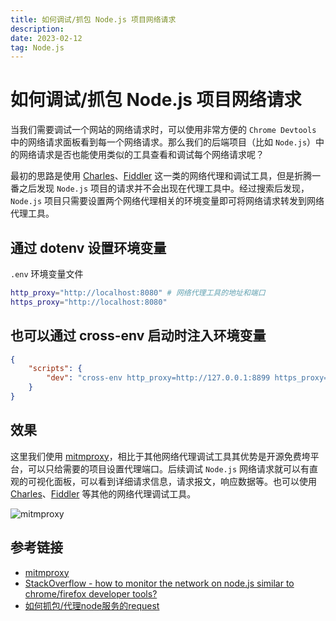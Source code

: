 ```yaml
---
title: 如何调试/抓包 Node.js 项目网络请求
description: 
date: 2023-02-12
tag: Node.js
---
```


# 如何调试/抓包 Node.js 项目网络请求

当我们需要调试一个网站的网络请求时，可以使用非常方便的 `Chrome Devtools` 中的网络请求面板看到每一个网络请求。那么我们的后端项目（比如 `Node.js`）中的网络请求是否也能使用类似的工具查看和调试每个网络请求呢？

最初的思路是使用 [Charles](https://www.charlesproxy.com/)、[Fiddler](https://www.telerik.com/fiddler) 这一类的网络代理和调试工具，但是折腾一番之后发现 `Node.js` 项目的请求并不会出现在代理工具中。经过搜索后发现，`Node.js` 项目只需要设置两个网络代理相关的环境变量即可将网络请求转发到网络代理工具。

## 通过 dotenv 设置环境变量

`.env` 环境变量文件

```bash
http_proxy="http://localhost:8080" # 网络代理工具的地址和端口
https_proxy="http://localhost:8080"
```

## 也可以通过 cross-env 启动时注入环境变量

```json
{
    "scripts": {
        "dev": "cross-env http_proxy=http://127.0.0.1:8899 https_proxy=http://127.0.0.1:8899 NODE_ENV=development node server.js"
    }
}
```

## 效果

这里我们使用 [mitmproxy](https://mitmproxy.org/)，相比于其他网络代理调试工具其优势是开源免费垮平台，可以只给需要的项目设置代理端口。后续调试 `Node.js` 网络请求就可以有直观的可视化面板，可以看到详细请求信息，请求报文，响应数据等。也可以使用 [Charles](https://www.charlesproxy.com/)、[Fiddler](https://www.telerik.com/fiddler) 等其他的网络代理调试工具。

![mitmproxy](/images/minigame/mitmproxy.png)

## 参考链接

- [mitmproxy](https://mitmproxy.org/)
- [StackOverflow - how to monitor the network on node.js similar to chrome/firefox developer tools?](https://stackoverflow.com/questions/28873332/how-to-monitor-the-network-on-node-js-similar-to-chrome-firefox-developer-tools)
- [如何抓包/代理node服务的request](https://juejin.cn/post/7186824867437051961)